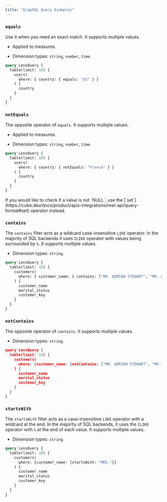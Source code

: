 ```yaml
---
title: "GraphQL Query Examples"
---
```


### `equals`

Use it when you need an exact match. It supports multiple values.

* Applied to measures.

* Dimension types: `string`, `number`, `time`.

```graphql
query LensQuery {
  table(limit: 10) {
    users(
      where: { country: { equals: "US" } }
    ) {
      country
    }
  }
}
```

### `notEquals`

The opposite operator of `equals`. It supports multiple values.

* Applied to measures.

* Dimension types: `string`, `number`, `time`.

```graphql
query LensQuery {
  table(limit: 10) {
    users(
      where: { country: { notEquals: "France" } }
    ) {
      country
    }
  }
}
```

<Info>
  If you would like to check if a value is not `NULL`, use the [`set`](https://cube.dev/docs/product/apis-integrations/rest-api/query-format#set) operator instead.
</Info>

### `contains`

The `contains` filter acts as a wildcard case-insensitive `LIKE` operator. In
the majority of SQL backends it uses `ILIKE` operator with values being
surrounded by `%`. It supports multiple values.

* Dimension types: `string`.

```graphql
query LensQuery {
  table(limit: 10) {
    customers(
      where: { customer_name: { contains: ["MR. ADRIAN STEWART", "MR. AARON ROSS"] } }
    ) {
      customer_name
      marital_status
      customer_key
    }
  }
}
```

### `notContains`

The opposite operator of `contains`. It supports multiple values.

* Dimension types: `string`.

```json
query LensQuery {
  table(limit: 10) {
    customers(
      where: {customer_name: {notContains: ["MR. ADRIAN STEWART", "MR. AARAV ROSS"]}}
    ) {
      customer_name
      marital_status
      customer_key
    }
  }
}
```

### `startsWith`

The `startsWith` filter acts as a case-insensitive `LIKE` operator with a
wildcard at the end. In the majority of SQL backends, it uses the `ILIKE`
operator with `%` at the end of each value. It supports multiple values.

* Dimension types: `string`.

```graphql
query LensQuery {
  table(limit: 10) {
    customers(
      where: {customer_name: {startsWith: "MRS."}}
    ) {
      customer_name
      marital_status
      customer_key
    }
  }
}
```